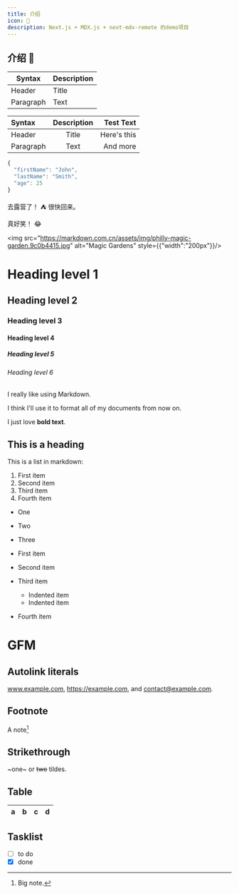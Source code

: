 ```yaml
---
title: 介绍
icon: 👋
description: Next.js + MDX.js + next-mdx-remote 的demo项目
---
```


## 介绍 👋
| Syntax      | Description |
| ----------- | ----------- |
| Header      | Title       |
| Paragraph   | Text        |

| Syntax      | Description | Test Text     |
| :---        |    :----:   |          ---: |
| Header      | Title       | Here's this   |
| Paragraph   | Text        | And more      |


```javascript
{
  "firstName": "John",
  "lastName": "Smith",
  "age": 25
}
```

去露营了！ :tent: 很快回来。

真好笑！ :joy:

<img src="https://markdown.com.cn/assets/img/philly-magic-garden.9c0b4415.jpg" alt="Magic Gardens" style={{"width":"200px"}}/>

# Heading level 1
## Heading level 2
### Heading level 3
#### Heading level 4
##### Heading level 5
###### Heading level 6


I really like using Markdown.

I think I'll use it to format all of my documents from now on.

I just love **bold text**.

## This is a heading
 
This is a list in markdown:

1. First item
2. Second item
3. Third item
4. Fourth item
 
- One
- Two
- Three

- First item
- Second item
- Third item
    - Indented item
    - Indented item
- Fourth item


# GFM

## Autolink literals

www.example.com, https://example.com, and contact@example.com.

## Footnote

A note[^1]

[^1]: Big note.

## Strikethrough

~one~ or ~~two~~ tildes.

## Table

| a | b  |  c |  d  |
| - | :- | -: | :-: |

## Tasklist

* [ ] to do
* [x] done